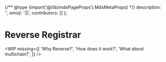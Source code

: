 
{/** @type {import('@/lib/mdxPageProps').MdxMetaProps} */}
    description: '',
    emoji: '🗒️',
    contributors: []
};

# Reverse Registrar

<WIP
    missing={[
        'Why Reverse?',
        'How does it work?',
        'What about multichain?',
    ]}
/>
